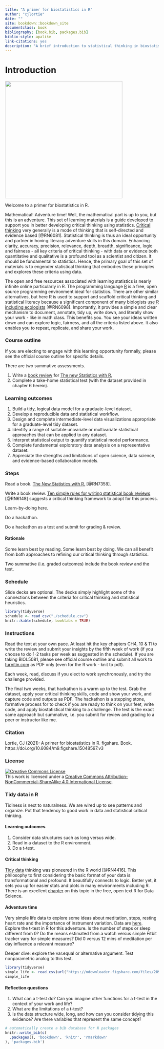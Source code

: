 ```yaml
--- 
title: "A primer for biostatistics in R"
author: "cjlortie"
date: ""
site: bookdown::bookdown_site
documentclass: book
bibliography: [book.bib, packages.bib]
biblio-style: apalike
link-citations: yes
description: "A brief introduction to statistical thinking in biostatistics supported by the R programming language."
---
```


# Introduction  

![](./adventure.png){width=4in}  

Welcome to a primer for biostatistics in R.  

Mathematical! Adventure time! Well, the mathematical part is up to you, but this is an adventure. This set of learning materials is a guide developed to support you in better developing critical thinking using statistics. [Critical thinking](https://www.criticalthinking.org/pages/defining-critical-thinking/766) very generally is a mode of thinking that is self-directed and evidence based [@RN6081]. Statistical thinking is thus an ideal opportunity and partner in honing literacy adventure skills in this domain. Enhancing clarity, accuracy, precision, relevance, depth, breadth, significance, logic and fairness - all key criteria of critical thinking - with data or evidence both quantitative and qualitative is a profound tool as a scientist and citizen. It should be fundamental to statistics. Hence, the primary goal of this set of materials is to engender statistical thinking that embodies these principles and explores these criteria using data. 

The open and free resources associated with learning statistics is nearly infinite online particularly in R. The programming language [R](https://www.r-project.org) is a free, open source programming environment ideal for statistics. There are other similar alternatives, but here R is used to support and scaffold critical thinking and statistical literacy because a significant component of many biologists [use R including ecologists](https://esajournals.onlinelibrary.wiley.com/doi/full/10.1002/ecs2.2567) [@RN6098]. Importantly, it provides a simple and clear mechanism to document, annotate, tidy up, write down, and literally show your work - like in math class. This benefits you. You see your ideas written down and can explore logic, fairness, and all the criteria listed above. It also enables you to repeat, replicate, and share your work.  

### Course outline {-}  
If you are electing to engage with this learning opportunity formally, please see the official course outline for specific details.  

There are two summative assessments.  

1. Write a [book review](https://journals.plos.org/ploscompbiol/article?id=10.1371/journal.pcbi.1006562) for  [The new Statistics with R.](https://global.oup.com/academic/product/the-new-statistics-with-r-9780198798187?cc=us&lang=en&)  
2. Complete a take-home statistical test (with the dataset provided in chapter 6 herein).    

### Learning outcomes {-} 
1. Build a tidy, logical data model for a graduate-level dataset.  
2. Develop a reproducible data and statistical workflow.  
3. Design and complete intermediate-level data visualizations appropriate for a graduate-level tidy dataset.  
4. Identify a range of suitable univariate or multivariate statistical approaches that can be applied to any dataset.  
5.  Interpret statistical output to quantify statistical model performance.  
6.  Complete fundamental exploratory data analysis on a representative dataset.  
7. Appreciate the strengths and limitations of open science, data science, and evidence-based collaboration models.  

### Steps {-}  
Read a book. [The New Statistics with R.](https://global.oup.com/academic/product/the-new-statistics-with-r-9780198798187?cc=us&lang=en&) [@RN7358].  

Write a book review. [Ten simple rules for writing statistical book reviews](https://journals.plos.org/ploscompbiol/article?id=10.1371/journal.pcbi.1006562) [@RN6148] suggests a critical thinking framework to adopt for this process.  

Learn-by-doing here.  

Do a hackathon.  

Do a hackathon as a test and submit for grading & review.  

#### Rationale {-}  
Some learn best by reading. Some learn best by doing. We can all benefit from both approaches to refining our critical thinking through statistics.  

Two summative (i.e. graded outcomes) include the book review and the test.  

### Schedule {-} 
Slide decks are optional. The decks simply highlight some of the connections between the criteria for critical thinking and statistical heuristics.  

```r
library(tidyverse)
schedule <- read_csv("./schedule.csv")
knitr::kable(schedule, booktabs = TRUE)

```

### Instructions {-} 
Read the text at your own pace. At least hit the key chapters CH4, 10 & 11 to write the review and submit your insights by the fifth week of work (if you choose to do 1-2 tasks per week as suggested in the schedule). If you are taking BIOL5081, please see official course outline and submit all work to [turnitin.com](https://www.turnitin.com) as PDF only (even for the R work - knit to pdf). 

Each week, read, discuss if you elect to work synchronously, and try the challenge provided.  

The final two weeks, that hackathon is a warm up to the test. Grab the dataset, apply your critical thinking skills, code and show your work, and capture code and outputs as PDF. The hackathon is a stepping stone, formative process for to check if you are ready to think on your feet, write code, and apply biostatistical thinking to a challenge. The test is the exact same approach but summative, i.e. you submit for review and grading to a peer or instructor like me.  

### Citation {-}  
Lortie, CJ (2021): A primer for biostatistics in R. figshare. Book. https://doi.org/10.6084/m9.figshare.15048597.v3 


### License {-}  

<a rel="license" href="http://creativecommons.org/licenses/by-nc-sa/4.0/"><img alt="Creative Commons License" style="border-width:0" src="https://i.creativecommons.org/l/by-nc-sa/4.0/88x31.png" /></a><br />This work is licensed under a <a rel="license" href="http://creativecommons.org/licenses/by-nc-sa/4.0/">Creative Commons Attribution-NonCommercial-ShareAlike 4.0 International License</a>.  

### Tidy data in R {-}  
Tidiness is next to naturalness. We are wired up to see patterns and organize. Put that tendency to good work in data and statistical critical thinking.  

#### Learning outcomes {-}  
1. Consider data structures such as long versus wide.  
2. Read in a dataset to the R environment.   
3. Do a t-test.  

#### Critical thinking {-}  
[Tidy data](https://www.jstatsoft.org/article/view/v059i10) thinking was pioneered in the R world [@RN4416].  This philosophy to first considering the basic format of your data is transformational and profound. It beautifully connects to logic. Better yet, it sets you up for easier stats and plots in many environments including R. There is an excellent [chapter](https://r4ds.had.co.nz/tidy-data.html) on this topic in the free, open text R for Data Science.   

#### Adventure time {-}  
Very simple life data to explore some ideas about meditation, steps, resting heart rate and the importance of instrument variation.  Data are [here](https://figshare.com/articles/dataset/Simple_health_data/15040515). Explore the t-test in R for this adventure. Is the number of steps or sleep different from 0? Do the means estimated from a watch versus simple Fitbit tracker vary for simple measures? Did 0 versus 12 mins of meditation per day influence a relevant measure?    

Deeper dive: explore the var.equal or alternative argument. Test nonparametric analog to this test.   

```r
library(tidyverse)
simple_life <- read_csv(url("https://ndownloader.figshare.com/files/28920855"))
simple_life

```

#### Reflection questions {-}  
1. What can a t-test do? Can you imagine other functions for a t-test in the context of your work and life?
2. What are the limitations of a t-test?
3. Is the data structure wide, long, and how can you consider tidying this evidence? Are there variables that represent the same concept?  




```r
# automatically create a bib database for R packages
knitr::write_bib(c(
  .packages(), 'bookdown', 'knitr', 'rmarkdown'
), 'packages.bib')
```
